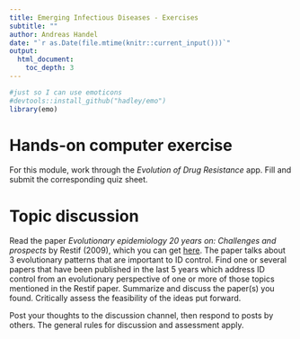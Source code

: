 ```yaml
---
title: Emerging Infectious Diseases - Exercises 
subtitle: ""
author: Andreas Handel
date: "`r as.Date(file.mtime(knitr::current_input()))`"
output: 
  html_document:
    toc_depth: 3
---
```



```r
#just so I can use emoticons
#devtools::install_github("hadley/emo")
library(emo)
```

# Hands-on computer exercise

For this module, work through the _Evolution of Drug Resistance_ app. Fill and submit the corresponding quiz sheet.


# Topic discussion 

Read the paper _Evolutionary epidemiology 20 years on: Challenges and prospects_ by Restif (2009), which you can get [here](./media/restif09infgenevo.pdf). The paper talks about 3 evolutionary patterns that are important to ID control. Find one or several papers that have been published in the last 5 years which address ID control from an evolutionary perspective of one or more of those topics mentioned in the Restif paper. Summarize and discuss the paper(s) you found. Critically assess the feasibility of the ideas put forward.

Post your thoughts to the discussion channel, then respond to posts by others. The general rules for discussion and assessment apply.



